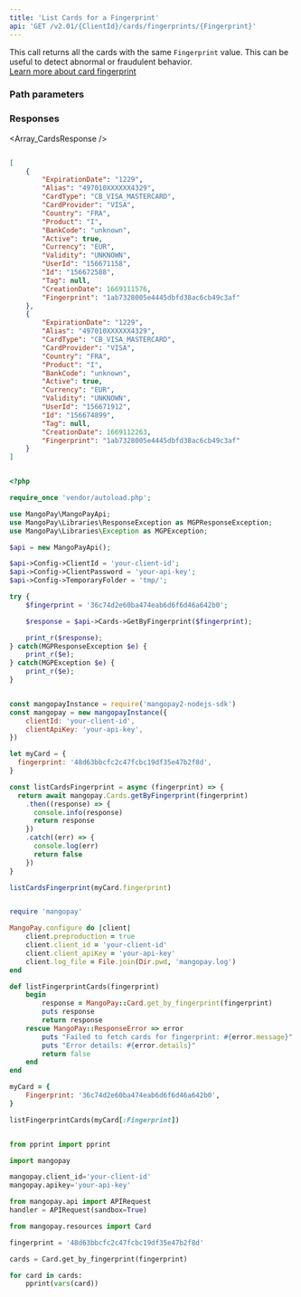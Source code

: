 ```yaml
---
title: 'List Cards for a Fingerprint'  
api: 'GET /v2.01/{ClientId}/cards/fingerprints/{Fingerprint}'  
---
```


  

This call returns all the cards with the same `Fingerprint` value. This can be useful to detect abnormal or fraudulent behavior.  
<a href="#" class="btn Tertiary normal">Learn more about card fingerprint</a>  

### Path parameters  

<Fingerprint />  

### Responses  

<AccordionGroup><Accordion title="200 - ">  

<Array_CardsResponse /></Accordion></AccordionGroup>  

<ResponseExample>  

```json 200 -   

[
    {
        "ExpirationDate": "1229",
        "Alias": "497010XXXXXX4329",
        "CardType": "CB_VISA_MASTERCARD",
        "CardProvider": "VISA",
        "Country": "FRA",
        "Product": "I",
        "BankCode": "unknown",
        "Active": true,
        "Currency": "EUR",
        "Validity": "UNKNOWN",
        "UserId": "156671158",
        "Id": "156672588",
        "Tag": null,
        "CreationDate": 1669111576,
        "Fingerprint": "1ab7328005e4445dbfd38ac6cb49c3af"
    },
    {
        "ExpirationDate": "1229",
        "Alias": "497010XXXXXX4329",
        "CardType": "CB_VISA_MASTERCARD",
        "CardProvider": "VISA",
        "Country": "FRA",
        "Product": "I",
        "BankCode": "unknown",
        "Active": true,
        "Currency": "EUR",
        "Validity": "UNKNOWN",
        "UserId": "156671912",
        "Id": "156674899",
        "Tag": null,
        "CreationDate": 1669112263,
        "Fingerprint": "1ab7328005e4445dbfd38ac6cb49c3af"
    }
]  

 ```  

</ResponseExample>  

<RequestExample>  
  
```php PHP  

<?php 

require_once 'vendor/autoload.php';

use MangoPay\MangoPayApi;
use MangoPay\Libraries\ResponseException as MGPResponseException;
use MangoPay\Libraries\Exception as MGPException;

$api = new MangoPayApi();

$api->Config->ClientId = 'your-client-id';
$api->Config->ClientPassword = 'your-api-key';
$api->Config->TemporaryFolder = 'tmp/';

try {
    $fingerprint = '36c74d2e60ba474eab6d6f6d46a642b0';

    $response = $api->Cards->GetByFingerprint($fingerprint);

    print_r($response);
} catch(MGPResponseException $e) {
    print_r($e);
} catch(MGPException $e) {
    print_r($e);
}  
```  

  
```javascript NodeJS  

const mangopayInstance = require('mangopay2-nodejs-sdk')
const mangopay = new mangopayInstance({
    clientId: 'your-client-id',
    clientApiKey: 'your-api-key',
})

let myCard = {
  fingerprint: '48d63bbcfc2c47fcbc19df35e47b2f8d',
}

const listCardsFingerprint = async (fingerprint) => {
  return await mangopay.Cards.getByFingerprint(fingerprint)
    .then((response) => {
      console.info(response)
      return response
    })
    .catch((err) => {
      console.log(err)
      return false
    })
}

listCardsFingerprint(myCard.fingerprint)  
```  

  
```ruby Ruby  

require 'mangopay'

MangoPay.configure do |client|
    client.preproduction = true
    client.client_id = 'your-client-id'
    client.client_apiKey = 'your-api-key'
    client.log_file = File.join(Dir.pwd, 'mangopay.log')
end

def listFingerprintCards(fingerprint)
    begin
        response = MangoPay::Card.get_by_fingerprint(fingerprint)
        puts response
        return response
    rescue MangoPay::ResponseError => error
        puts "Failed to fetch cards for fingerprint: #{error.message}"
        puts "Error details: #{error.details}"
        return false
    end
end

myCard = {
    Fingerprint: '36c74d2e60ba474eab6d6f6d46a642b0',
}

listFingerprintCards(myCard[:Fingerprint])  
```  

  
```python Python  

from pprint import pprint

import mangopay

mangopay.client_id='your-client-id'
mangopay.apikey='your-api-key'

from mangopay.api import APIRequest
handler = APIRequest(sandbox=True)

from mangopay.resources import Card

fingerprint = '48d63bbcfc2c47fcbc19df35e47b2f8d'

cards = Card.get_by_fingerprint(fingerprint)

for card in cards:
    pprint(vars(card))  
```  

  
</RequestExample>